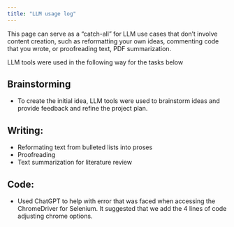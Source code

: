 ```yaml
---
title: "LLM usage log"
---
```


This page can serve as a "catch-all" for LLM use cases that don’t involve content creation, such as reformatting your own ideas, commenting code that you wrote, or proofreading text, PDF summarization.

LLM tools were used in the following way for the tasks below

## Brainstorming

* To create the initial idea, LLM tools were used to brainstorm ideas and provide feedback and refine the project plan.

## Writing: 

* Reformating text from bulleted lists into proses 
* Proofreading
* Text summarization for literature review 

## Code: 

* Used ChatGPT to help with error that was faced when accessing the ChromeDriver for Selenium. It suggested that we add the 4 lines of code adjusting chrome options.
